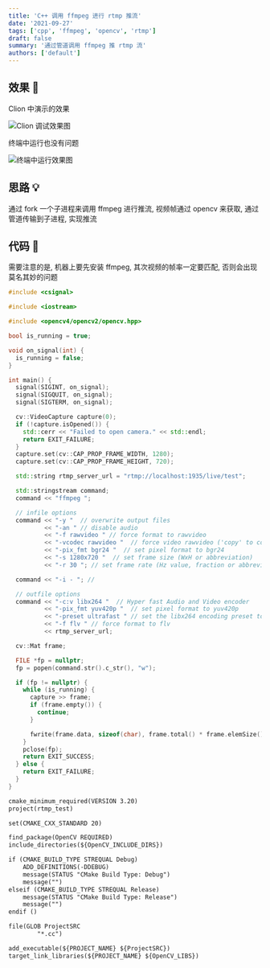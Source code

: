 ```yaml
---
title: 'C++ 调用 ffmpeg 进行 rtmp 推流'
date: '2021-09-27'
tags: ['cpp', 'ffmpeg', 'opencv', 'rtmp']
draft: false
summary: '通过管道调用 ffmpeg 推 rtmp 流'
authors: ['default']
---
```


## 效果 🔅

Clion 中演示的效果

![Clion 调试效果图](/static/images/other/cpp-calls-ffmpeg-for-rtmp-push/clion.png)

终端中运行也没有问题

![终端中运行效果图](/static/images/other/cpp-calls-ffmpeg-for-rtmp-push/console.png)


## 思路 💡

通过 fork 一个子进程来调用 ffmpeg 进行推流, 视频帧通过 opencv 来获取, 通过管道传输到子进程, 实现推流

## 代码 🔨

需要注意的是, 机器上要先安装 ffmpeg, 其次视频的帧率一定要匹配, 否则会出现莫名其妙的问题

```cpp:main.cc
#include <csignal>

#include <iostream>

#include <opencv4/opencv2/opencv.hpp>

bool is_running = true;

void on_signal(int) {
  is_running = false;
}

int main() {
  signal(SIGINT, on_signal);
  signal(SIGQUIT, on_signal);
  signal(SIGTERM, on_signal);

  cv::VideoCapture capture(0);
  if (!capture.isOpened()) {
    std::cerr << "Failed to open camera." << std::endl;
    return EXIT_FAILURE;
  }
  capture.set(cv::CAP_PROP_FRAME_WIDTH, 1280);
  capture.set(cv::CAP_PROP_FRAME_HEIGHT, 720);

  std::string rtmp_server_url = "rtmp://localhost:1935/live/test";

  std::stringstream command;
  command << "ffmpeg ";

  // infile options
  command << "-y "  // overwrite output files
          << "-an " // disable audio
          << "-f rawvideo " // force format to rawvideo
          << "-vcodec rawvideo "  // force video rawvideo ('copy' to copy stream)
          << "-pix_fmt bgr24 "  // set pixel format to bgr24
          << "-s 1280x720 "  // set frame size (WxH or abbreviation)
          << "-r 30 "; // set frame rate (Hz value, fraction or abbreviation)

  command << "-i - "; //

  // outfile options
  command << "-c:v libx264 "  // Hyper fast Audio and Video encoder
          << "-pix_fmt yuv420p "  // set pixel format to yuv420p
          << "-preset ultrafast " // set the libx264 encoding preset to ultrafast
          << "-f flv " // force format to flv
          << rtmp_server_url;

  cv::Mat frame;

  FILE *fp = nullptr;
  fp = popen(command.str().c_str(), "w");

  if (fp != nullptr) {
    while (is_running) {
      capture >> frame;
      if (frame.empty()) {
        continue;
      }

      fwrite(frame.data, sizeof(char), frame.total() * frame.elemSize(), fp);
    }
    pclose(fp);
    return EXIT_SUCCESS;
  } else {
    return EXIT_FAILURE;
  }
}
```

```cmake:CMakeLists.txt
cmake_minimum_required(VERSION 3.20)
project(rtmp_test)

set(CMAKE_CXX_STANDARD 20)

find_package(OpenCV REQUIRED)
include_directories(${OpenCV_INCLUDE_DIRS})

if (CMAKE_BUILD_TYPE STREQUAL Debug)
    ADD_DEFINITIONS(-DDEBUG)
    message(STATUS "CMake Build Type: Debug")
    message("")
elseif (CMAKE_BUILD_TYPE STREQUAL Release)
    message(STATUS "CMake Build Type: Release")
    message("")
endif ()

file(GLOB ProjectSRC
        "*.cc")

add_executable(${PROJECT_NAME} ${ProjectSRC})
target_link_libraries(${PROJECT_NAME} ${OpenCV_LIBS})
```

